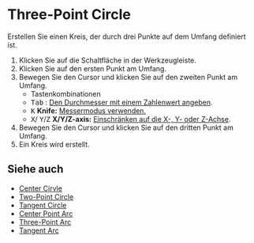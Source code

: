 
# Three-Point Circle

<Reference shortcut='' command='Three-Point Circle' button='Werkzeugleiste' />

Erstellen Sie einen Kreis, der durch drei Punkte auf dem Umfang definiert ist.

1. Klicken Sie auf die Schaltfläche <ButtonIcon type="button-three-point-circle" /> in der Werkzeugleiste.
2. Klicken Sie auf den ersten Punkt am Umfang.
3. Bewegen Sie den Cursor und klicken Sie auf den zweiten Punkt am Umfang.
   - <Kst>Tastenkombinationen</Kst>
   - <kbd>Tab</kbd> : [Den Durchmesser mit einem Zahlenwert angeben](./sketching-essentials#specify-dimensions-numerically).
   - <kbd>K</kbd> **Knife:** [Messermodus verwenden.](./sketching-essentials#use-knife-mode) 
   - <kbd>X</kbd>/ <kbd>Y</kbd>/<kbd>Z</kbd> **X/Y/Z-axis:** [Einschränken auf die X-, Y- oder Z-Achse](./sketching-essentials#constrain-to-an-axis).
4. Bewegen Sie den Cursor und klicken Sie auf den dritten Punkt am Umfang.
5. Ein Kreis wird erstellt.

<VideoPlayer fileName="three-point-circle"/>

## Siehe auch
- [Center Cirvle](./center-circle)
- [Two-Point Circle](./two-point-circle)
- [Tangent Circle](./tangent-circle)
- [Center Point Arc](./center-point-arc)
- [Three-Point Arc](./three-point-arc)
- [Tangent Arc](./tangent-arc)